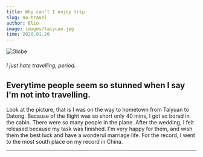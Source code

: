 ```yaml
---
title: Why can't I enjoy trip
slug: no-travel
author: Elio
image: images/taiyuan.jpg
time: 2020.01.20
---
```


![Globe](images/taiyuan.jpg)

###### I just hate travelling, period.

## Everytime people seem so stunned when I say I'm not into travelling.

Look at the picture, that is I was on the way to hometown from Taiyuan to Datong. Because of the flight was so short only 40 mins, I got so bored in the cabin.
There were so many people in the plane. After the wedding, I felt released because my task was finished. I'm very happy for them, and wish them the best luck and have a wonderul marriage life.
For the record, I went to the most south place on my record in China.

---
